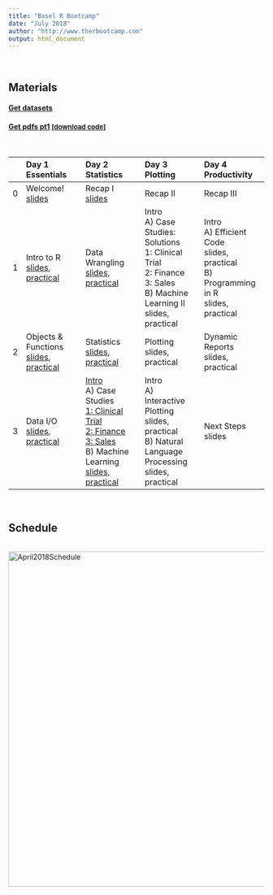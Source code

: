```yaml
---
title: "Basel R Bootcamp"
date: "July 2018"
author: "http://www.therbootcamp.com"
output: html_document
---
```


<br>

## Materials

#### <a href="https://raw.githubusercontent.com/therbootcamp/BaselRBootcamp_2018July/master/_sessions/_data/baselrbootcamp_data.zip">Get datasets</a>
#### <a href="https://raw.githubusercontent.com/therbootcamp/BaselRBootcamp_2018July/master/_sessions/_pdf/Baselrbootcamp_slides_pt1.zip">Get pdfs pt1</a> <font size=2><a href="https://raw.githubusercontent.com/therbootcamp/BaselRBootcamp_2018July/master/_sessions/_knit/knit_bootcamp.R">[download code]</a></font>

<br>

|  | Day 1<br>Essentials| Day 2<br>Statistics| Day 3<br>Plotting | Day 4<br> Productivity |
|:--|:-------------|:-------------|:-------------|:--------------|
|0| Welcome!<br>[slides](_sessions/Welcome/Welcome.html) | Recap I<br>[slides](_sessions/RecapI/RecapI.html) | Recap II| Recap III  |
|1| Intro to R<br>[slides](_sessions/IntroToR/IntroToR.html), [practical](_sessions/IntroToR/IntroToR_interactive.R) | Data Wrangling<br>[slides](_sessions/Wrangling/Wrangling.html), [practical](_sessions/Wrangling/Wrangling_practical.html) | Intro<br>  A) Case Studies: Solutions<br>1: Clinical Trial<br>2: Finance<br>3: Sales<br> B) Machine Learning II<br>slides, practical | Intro <br> A) Efficient Code<br>slides, practical <br>B) Programming in R<br>slides, practical|
|2|  Objects & Functions<br>[slides](_sessions/Objects/Objects.html), [practical](_sessions/Objects/Objects_practical.html)| Statistics<br>[slides](_sessions/Statistics/Statistics.html), [practical](_sessions/Statistics/Statistics_practical.html)| Plotting<br>slides, practical|  Dynamic Reports<br>slides, practical|
|3|   Data I/O<br>[slides](_sessions/DataIO/DataIO.html), [practical](_sessions/DataIO/DataIO_practical.html) | [Intro](_sessions/ChooseI/ChooseI.html) <br> A) Case Studies<br>[1: Clinical Trial](_sessions/D2S3_CaseStudies/Clinical_Data_Case_Study.html)<br>[2: Finance ](_sessions/D2S3_CaseStudies/Financial_Data_Case_Study.html)<br>[3: Sales ](_sessions/D2S3_CaseStudies/Sales_Data_Case_Study.html) <br> B) Machine Learning<br>[slides](_sessions/MachineLearning/MachineLearning.html), [practical](_sessions/MachineLearning/MachineLearning_practical.html) | Intro <br> A) Interactive Plotting<br>slides, practical<br>B) Natural Language Processing<br>slides, practical| Next Steps<br>slides|

<br>

## Schedule


<p align="center"><br>
    <a href="https://therbootcamp.github.io/BaselRBootcamp_2018July/schedule.html"><img border="0" alt="April2018Schedule" src="https://github.com/therbootcamp/therbootcamp.github.io/blob/master/_sessions/_image/schedule_2018Jul.png?raw=true" width=660></a><br>



